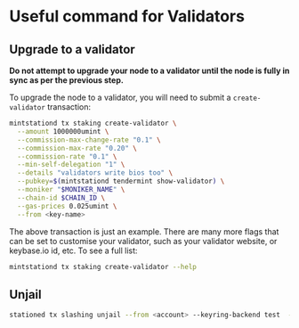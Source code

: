 # Useful command for Validators

## Upgrade to a validator

**Do not attempt to upgrade your node to a validator until the node is fully in sync as per the previous step.**

To upgrade the node to a validator, you will need to submit a `create-validator` transaction:

```bash
mintstationd tx staking create-validator \
  --amount 1000000umint \
  --commission-max-change-rate "0.1" \
  --commission-max-rate "0.20" \
  --commission-rate "0.1" \
  --min-self-delegation "1" \
  --details "validators write bios too" \
  --pubkey=$(mintstationd tendermint show-validator) \
  --moniker "$MONIKER_NAME" \
  --chain-id $CHAIN_ID \
  --gas-prices 0.025umint \
  --from <key-name>
```

The above transaction is just an example. There are many more flags that can be set to customise your validator, such as your validator website, or keybase.io id, etc. To see a full list:

```bash
mintstationd tx staking create-validator --help
```

## Unjail

```bash
stationed tx slashing unjail --from <account> --keyring-backend test  --chain-id mintstation-1 --fees 100umint
```
